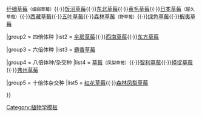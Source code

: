 {{Navbox
|name  = Fragaria
|title = [[草莓属]]下的已知品种
|state = {{{state|autocollapse}}}
|listclass = hlist
|image = [[Image:PerfectStrawberry.jpg|80px]]

|group1 = 二倍体种
|list1  = [[裂萼草莓]]{{·}}[[纤细草莓]]<small>（细弱草莓）</small>{{·}}[[饭沼草莓]]{{·}}[[东北草莓]]{{·}}[[黄毛草莓]]{{·}}[[日本草莓]]<small>（屋久草莓）</small>{{·}}[[西藏草莓]]{{·}}[[五叶草莓]]{{·}}[[野草莓|森林草莓]]<small>（野草莓）</small>{{·}}[[绿色草莓]]{{·}}[[蝦夷草莓]]

|group2 = 四倍体种
|list2  = [[伞房草莓]]{{·}}[[西南草莓]]{{·}}[[东方草莓]]

|group3 = 六倍体种
|list3 = [[麝香草莓]]

|group4 = 八倍体种/杂交种
|list4 = [[草莓]]<small>（凤梨草莓）</small>{{·}}[[智利草莓]]{{·}}[[择捉草莓]]{{·}}[[弗州草莓]]

|group5 = 十倍体杂交种
|list5 = [[红花草莓]]{{·}}[[森林凤梨草莓]]

}}<noinclude>
{{collapsible option}}
[[Category:植物学模板]]
</noinclude>